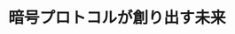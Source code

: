 ﻿---
title: "暗号プロトコルが創り出す未来"
category: "工学院"
vol: 75
interviewee: "尾形 わかは"
url: "http://www.mot.titech.ac.jp/faculty/div_mot/w_ogata/"
tags: ["情報","コンピュータ","通信","暗号","インターネット"]
pdf: "75-6-ogata.pdf"
career: ""
pdfurl: "75-6-ogata/75-6-ogata.pdf"
preface: "インターネットの普及で、コンピュータ間で通信を行う機会、特に個人情報や機密情報を送受信する機会が以前に比べ格段に増えている。その際に、情報が外部に漏れないようにするためには、情報を暗号化して送る技術が必要である。尾形研究室では暗号プロトコルと呼ばれる、コンピュータ間での暗号を用いた通信のルールについての研究を行っている。本稿では、先生が主に行っている、暗号プロトコルの改良と、今注目のクラウドに応用できると期待されている検索可能暗号という暗号プロトコルについて取り上げる。"
---
